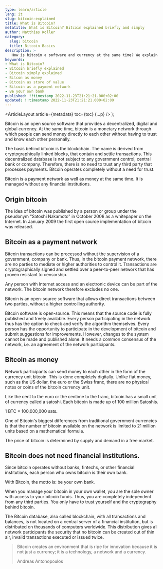 ```yaml
---
type: learn/article
lang: it
slug: bitcoin-explained
title: What is Bitcoin?
metatitle: What is Bitcoin? Bitcoin explained briefly and simply
author: Matthias Koller
category:
  slug: bitcoin
  title: Bitcoin Basics
description: >
   How is bitcoin a software and currency at the same time? We explain how bitcoin works and what the differences are with the euro and other currencies.
keywords:
- What is Bitcoin?
- Bitcoin briefly explained
- Bitcoin simply explained
- Bitcon as money
- Bitcoin as store of value
- Bitcoin as a payment network
- Be your own bank
published: !!timestamp 2022-11-23T21:21:21.000+02:00
updated: !!timestamp 2022-11-23T21:21:21.000+02:00
---
```



  <ArticleLayout
    article={metadata}
    toc={toc}
    {...p}
  />
);

Bitcoin is an open source software that provides a decentralized, digital and global currency. At the same time, bitcoin is a monetary network through which people can send money directly to each other without having to trust and know each other personally.

The basis behind bitcoin is the blockchain. The name is derived from cryptographically linked blocks, that contain and settle transactions. This decentralized database is not subject to any government control, central bank or company. Therefore, there is no need to trust any third party that processes payments. Bitcoin operates completely without a need for trust.

<Callout icon = "📎">
 Bitcoin is a payment network as well as money at the same time. It is managed without any financial institutions.
</Callout>

## Origin bitcoin

The idea of bitcoin was published by a person or group under the pseudonym "Satoshi Nakamoto" in October 2008 as a whitepaper on the Internet. In January 2009 the first open source implementation of bitcoin was released.

## Bitcoin as a payment network

Bitcoin transactions can be processed without the supervision of a government, company or bank. Thus, in the bitcoin payment network, there are no parties to mediate or higher authorities to control it. Transactions are cryptographically signed and settled over a peer-to-peer network that has proven resistant to censorship.

Any person with Internet access and an electronic device can be part of the network. The bitcoin network therefore excludes no one.

<Callout icon = "📎">
 Bitcoin is an open-source software that allows direct transactions between two parties, without a higher controlling authority.
</Callout>

Bitcoin software is open-source. This means that the source code is fully published and freely available. Every person participating in the network thus has the option to check and verify the algorithm themselves. Every person has the opportunity to participate in the development of bitcoin and submit suggestions for improvements. However, changes to the system cannot be made and published alone. It needs a common consensus of the network, i.e. an agreement of the network participants.

## Bitcoin as money

Network participants can send money to each other in the form of the currency unit bitcoin. This is done completely digitally. Unlike fiat money, such as the US dollar, the euro or the Swiss franc, there are no physical notes or coins of the bitcoin currency unit.

Like the cent to the euro or the centime to the franc, bitcoin has a small unit of currency called a satoshi. Each bitcoin is made up of 100&nbsp;million Satoshis.

1&nbsp;BTC = 100,000,000&nbsp;sats.

One of Bitcoin's biggest differences from traditional government currencies is that the number of bitcoin available on the network is limited to 21&nbsp;million units based on a mathematical formula.

<Callout icon = "🏷️">
 The price of bitcoin is determined by supply and demand in a free market.
</Callout>

## Bitcoin does not need financial institutions.

Since bitcoin operates without banks, fintechs, or other financial institutions, each person who owns bitcoin is their own bank.

<Callout icon = "🏦">
 With Bitcoin, the motto is: be your own bank.
</Callout>

When you manage your bitcoin in your own wallet, you are the sole owner with access to your bitcoin funds. Thus, you are completely independent from any third parties. You only have to trust yourself and the cryptography behind bitcoin.

The Bitcoin database, also called blockchain, with all transactions and balances, is not located on a central server of a financial institution, but is distributed on thousands of computers worldwide. This distribution gives all network participants the security that no bitcoin can be created out of thin air, invalid  transactions executed or issued twice.

> Bitcoin creates an environment that is ripe for innovation because it is not just a currency; it is a technology, a network and a currency.
>
> Andreas Antonopoulos
